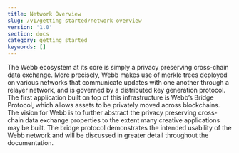 ```yaml
---
title: Network Overview
slug: /v1/getting-started/network-overview
version: '1.0'
section: docs
category: getting started
keywords: []
---
```


The Webb ecosystem at its core is simply a privacy preserving cross-chain data exchange. 
More precisely, Webb makes use of merkle trees deployed on various networks that communicate 
updates with one another through a relayer network, and is governed by a distributed key 
generation protocol. The first application built on top of this infrastructure is Webb’s 
Bridge Protocol, which allows assets to be privately moved across blockchains. The vision 
for Webb is to further abstract the privacy preserving cross-chain data exchange properties
to the extent many creative applications may be built. The bridge protocol demonstrates the 
intended usability of the Webb network and will be discussed in greater detail throughout the
documentation. 
